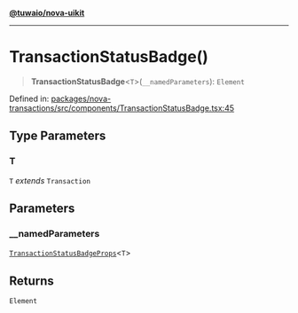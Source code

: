[**@tuwaio/nova-uikit**](../../../README.md)

***

# TransactionStatusBadge()

> **TransactionStatusBadge**\<`T`\>(`__namedParameters`): `Element`

Defined in: [packages/nova-transactions/src/components/TransactionStatusBadge.tsx:45](https://github.com/TuwaIO/nova-uikit/blob/f2958e51326c67d41831eae4018ad5f8f6b2999f/packages/nova-transactions/src/components/TransactionStatusBadge.tsx#L45)

## Type Parameters

### T

`T` *extends* `Transaction`

## Parameters

### \_\_namedParameters

[`TransactionStatusBadgeProps`](../type-aliases/TransactionStatusBadgeProps.md)\<`T`\>

## Returns

`Element`
